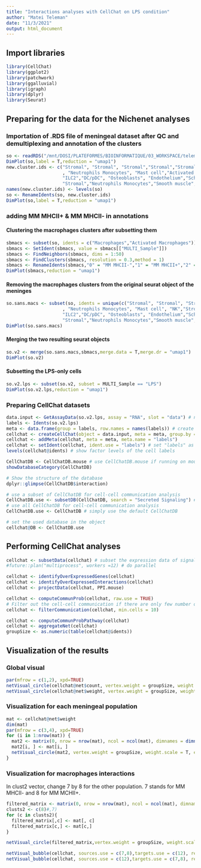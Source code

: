 ```yaml
---
title: "Interactions analyses with CellChat on LPS condition"
author: "Matei Teleman"
date: "11/3/2021"
output: html_document
---
```


## Import libraries
```r
library(CellChat)
library(ggplot2)                  
library(patchwork)
library(ggalluvial)
library(igraph)
library(dplyr)
library(Seurat)
```


## Preparing for the data for the Nichenet analyses
### Importation of .RDS file of meningeal dataset after QC and demultiplexing and annotation of the clusters
```r
so <- readRDS("/mnt/DOSI/PLATEFORMES/BIOINFORMATIQUE/03_WORKSPACE/teleman/ciml-rrlab/Project/TotalMeningeLPS/202010028_R333_RR/01_Input/Seurat objects/TotalMeningeLPS_202010028_R333_RR_sc10x.rna.seurat_50PCA.RDS")
DimPlot(so,label = T,reduction = "umap1")
new.cluster.ids <- c("Stromal", "Stromal", "Stromal","Stromal","Stromal","Stromal","B cell","Macrophages","Endothelium"
                     , "Neutrophils Monocytes", "Mast cell","Activated Macrophages", "NK","Stromal",
                     "ILC2","DC/pDC", "Osteoblasts", "Endothelium","Schwann","B cell", "MigDC","NK","Neuron","Unknown",
                     "Stromal","Neutrophils Monocytes","Smooth muscle","Lymphatics","B cell")
names(new.cluster.ids) <- levels(so)
so <- RenameIdents(so, new.cluster.ids)
DimPlot(so,label = T,reduction = "umap1")
```

### adding MM MHCII+ & MM MHCII- in annotations
#### Clustering the macrophages clusters after subsetting them
```r
sbmacs <- subset(so, idents = c("Macrophages","Activated Macrophages"))
sbmacs <- SetIdent(sbmacs, value = sbmacs[["MULTI_Sample"]])
sbmacs <- FindNeighbors(sbmacs, dims = 1:50)
sbmacs <- FindClusters(sbmacs, resolution = 0.3,method = 1)
sbmacs <- RenameIdents(sbmacs,"0" = "MM MHCII-","1" = "MM MHCII+","2" = "MM MHCII+","3" = "MM MHCII-")
DimPlot(sbmacs,reduction = "umap1")
```

#### Removing the macrophages clusters from the original seurat object of the meninges
```r
so.sans.macs <- subset(so, idents = unique(c("Stromal", "Stromal", "Stromal","Stromal","Stromal","Stromal","B cell","Endothelium"
                     , "Neutrophils Monocytes", "Mast cell", "NK","Stromal",
                     "ILC2","DC/pDC", "Osteoblasts", "Endothelium","Schwann","B cell", "MigDC","NK","Neuron","Unknown",
                     "Stromal","Neutrophils Monocytes","Smooth muscle","Lymphatics","B cell")))
DimPlot(so.sans.macs)
```

#### Merging the two resulting seurat objects
```r
so.v2 <- merge(so.sans.macs,sbmacs,merge.data = T,merge.dr = "umap1")
DimPlot(so.v2)
```

#### Subsetting the LPS-only cells
```r
so.v2.lps <- subset(so.v2, subset = MULTI_Sample == "LPS")
DimPlot(so.v2.lps,reduction = "umap1")
```

### Preparing CellChat datasets
```r
data.input <- GetAssayData(so.v2.lps, assay = "RNA", slot = "data") # normalized data matrix
labels <- Idents(so.v2.lps)
meta <- data.frame(group = labels, row.names = names(labels)) # create a dataframe of the cell labels
cellchat <- createCellChat(object = data.input, meta = meta, group.by = "group")
cellchat <- addMeta(cellchat, meta = meta, meta.name = "labels")
cellchat <- setIdent(cellchat, ident.use = "labels") # set "labels" as default cell identity
levels(cellchat@idents) # show factor levels of the cell labels
```

```r
CellChatDB <- CellChatDB.mouse # use CellChatDB.mouse if running on mouse data
showDatabaseCategory(CellChatDB)
```


```r
# Show the structure of the database
dplyr::glimpse(CellChatDB$interaction)

# use a subset of CellChatDB for cell-cell communication analysis
CellChatDB.use <- subsetDB(CellChatDB, search = "Secreted Signaling") # use Secreted Signaling
# use all CellChatDB for cell-cell communication analysis
CellChatDB.use <- CellChatDB # simply use the default CellChatDB

# set the used database in the object
cellchat@DB <- CellChatDB.use
```

## Performing CellChat analyses
```r
cellchat <- subsetData(cellchat) # subset the expression data of signaling genes for saving computation cost
#future::plan("multiprocess", workers =12) # do parallel

cellchat <- identifyOverExpressedGenes(cellchat)
cellchat <- identifyOverExpressedInteractions(cellchat)
cellchat <- projectData(cellchat, PPI.mouse)
```

```r
cellchat <- computeCommunProb(cellchat, raw.use = TRUE)
# Filter out the cell-cell communication if there are only few number of cells in certain cell groups
cellchat <- filterCommunication(cellchat, min.cells = 10)
```

```r
cellchat <- computeCommunProbPathway(cellchat)
cellchat <- aggregateNet(cellchat)
groupSize <- as.numeric(table(cellchat@idents))
```

## Visualization of the results
### Global visual
```r
par(mfrow = c(1,2), xpd=TRUE)
netVisual_circle(cellchat@net$count, vertex.weight = groupSize, weight.scale = T, label.edge= F, title.name = "Number of interactions")
netVisual_circle(cellchat@net$weight, vertex.weight = groupSize, weight.scale = T, label.edge= F, title.name = "Interaction weights/strength")
```

### Visualization for each meningeal population
```r
mat <- cellchat@net$weight
dim(mat)
par(mfrow = c(3,4), xpd=TRUE)
for (i in 1:nrow(mat)) {
  mat2 <- matrix(0, nrow = nrow(mat), ncol = ncol(mat), dimnames = dimnames(mat))
  mat2[i, ] <- mat[i, ]
  netVisual_circle(mat2, vertex.weight = groupSize, weight.scale = T, edge.weight.max = max(mat), title.name = rownames(mat)[i])
}
```

### Visualization for macrophages interactions
In clust2 vector, change 7 by 8 for the other population. 7 stands for MM MHCII- and 8 for MM MCHII+.
```r
filtered_matrix <- matrix(0, nrow = nrow(mat), ncol = ncol(mat), dimnames = dimnames(mat))
clusts2 <- c(8)#,7)
for (c in clusts2){
  filtered_matrix[,c] <- mat[, c]
  filtered_matrix[c,] <- mat[c,]
}

netVisual_circle(filtered_matrix,vertex.weight = groupSize, weight.scale = T, edge.weight.max = max(mat))
```

```r
netVisual_bubble(cellchat, sources.use = c(7,8),targets.use = c(12), remove.isolate = TRUE,font.size =10)
netVisual_bubble(cellchat, sources.use = c(12),targets.use = c(7,8), remove.isolate = TRUE,font.size =10)
```